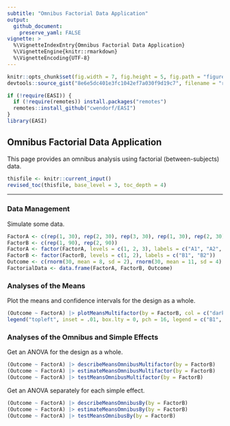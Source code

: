 ```yaml
---
subtitle: "Omnibus Factorial Data Application"
output:
  github_document:
    preserve_yaml: FALSE
vignette: >
  %\VignetteIndexEntry{Omnibus Factorial Data Application}
  %\VignetteEngine{knitr::rmarkdown}
  %\VignetteEncoding{UTF-8}
---
```


```r
knitr::opts_chunk$set(fig.width = 7, fig.height = 5, fig.path = "figures/", echo = TRUE, warning = FALSE, message = FALSE)
devtools::source_gist("8e6e5dc401e3fc1042ef7a030f9d19c7", filename = "revised_toc.R")
```

```r
if (!require(EASI)) {
  if (!require(remotes)) install.packages("remotes")
  remotes::install_github("cwendorf/EASI")
}
library(EASI)
```

## Omnibus Factorial Data Application

This page provides an omnibus analysis using factorial (between-subjects) data.

```r
thisfile <- knitr::current_input()
revised_toc(thisfile, base_level = 3, toc_depth = 4)
```

---

### Data Management

Simulate some data.
```r
FactorA <- c(rep(1, 30), rep(2, 30), rep(3, 30), rep(1, 30), rep(2, 30), rep(3, 30))
FactorB <- c(rep(1, 90), rep(2, 90))
FactorA <- factor(FactorA, levels = c(1, 2, 3), labels = c("A1", "A2", "A3"))
FactorB <- factor(FactorB, levels = c(1, 2), labels = c("B1", "B2"))
Outcome <- c(rnorm(30, mean = 8, sd = 2), rnorm(30, mean = 11, sd = 4), rnorm(30, mean = 12, sd = 4), rnorm(30, mean = 8, sd = 2), rnorm(30, mean = 8, sd = 3), rnorm(30, mean = 7, sd = 4))
FactorialData <- data.frame(FactorA, FactorB, Outcome)
```

### Analyses of the Means

Plot the means and confidence intervals for the design as a whole.
```r
(Outcome ~ FactorA) |> plotMeansMultifactor(by = FactorB, col = c("darkred", "darkblue"))
legend("topleft", inset = .01, box.lty = 0, pch = 16, legend = c("B1", "B2"), col = c("darkred", "darkblue"))
```

### Analyses of the Omnibus and Simple Effects

Get an ANOVA for the design as a whole.
```r
(Outcome ~ FactorA) |> describeMeansOmnibusMultifactor(by = FactorB)
(Outcome ~ FactorA) |> estimateMeansOmnibusMultifactor(by = FactorB)
(Outcome ~ FactorA) |> testMeansOmnibusMultifactor(by = FactorB)
```

Get an ANOVA separately for each simple effect.
```r
(Outcome ~ FactorA) |> describeMeansOmnibusBy(by = FactorB)
(Outcome ~ FactorA) |> estimateMeansOmnibusBy(by = FactorB)
(Outcome ~ FactorA) |> testMeansOmnibusBy(by = FactorB)
```
